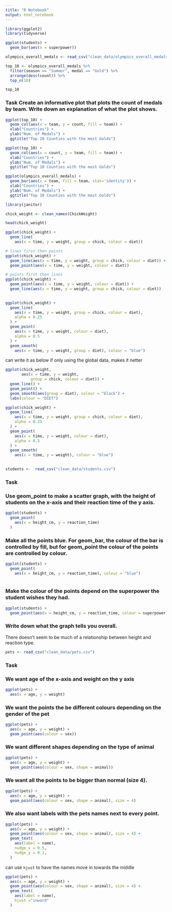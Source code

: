 ```yaml
---
title: "R Notebook"
output: html_notebook
---
```


```r
library(ggplot2)
library(tidyverse)
```


```r
ggplot(students) +
  geom_bar(aes(x = superpower))
```

```r
olympics_overall_medals <- read_csv("clean_data/olympics_overall_medals.csv")
```

```r
top_10 <- olympics_overall_medals %>%
  filter(season == "Summer", medal == "Gold") %>%
  arrange(desc(count)) %>%
  top_n(10)

top_10
```
### Task Create an informative plot that plots the count of medals by team. Write down an explanation of what the plot shows.


```r
ggplot(top_10) +
  geom_col(aes(x = team, y = count, fill = team)) + 
  xlab("Countries") +
  ylab("Num. of Medals") +
  ggtitle("Top 10 Counties with the most Golds")

ggplot(top_10) +
  geom_col(aes(x = count, y = team, fill = team)) + 
  xlab("Countries") +
  ylab("Num. of Medals") +
  ggtitle("Top 10 Counties with the most Golds")
```

```r
ggplot(olympics_overall_medals) +
  geom_bar(aes(x = team, fill = team, stat='identity')) + 
  xlab("Countries") +
  ylab("Num. of Medals") +
  ggtitle("Top 10 Counties with the most Golds")
```


```r
library(janitor)
```

```r
chick_weight <- clean_names(ChickWeight)

head(chick_weight)
```

```r
ggplot(chick_weight) +
  geom_line(
    aes(x = time, y = weight, group = chick, colour = diet))
```


```r
# lines first then points
ggplot(chick_weight) +
  geom_line(aes(x = time, y = weight, group = chick, colour = diet)) +
  geom_point(aes(x = time, y = weight, colour = diet))

# points first then lines
ggplot(chick_weight) +
  geom_point(aes(x = time, y = weight, colour = diet)) +
  geom_line(aes(x = time, y = weight, group = chick, colour = diet)) 
  

```

```r
ggplot(chick_weight) +
  geom_line(
    aes(x = time, y = weight, group = chick, colour = diet),
    alpha = 0.25
  ) +
  geom_point(
    aes(x = time, y = weight, colour = diet),
    alpha = 0.5
  ) +
  geom_smooth(
    aes(x = time, y = weight, group = diet), colour = "blue")

```

can write it as below if only using the global data, makes it netter 
```r
ggplot(chick_weight,
       aes(x = time, y = weight,
           group = chick, colour = diet)) +
  geom_line() +
  geom_point() +
  geom_smooth(aes(group = diet), colour = "black") +
  labs(colour = "DIET")
```


```r
ggplot(chick_weight) +
  geom_line(
    aes(x = time, y = weight, group = chick, colour = diet),
    alpha = 0.25
  ) +
  geom_point(
    aes(x = time, y = weight, colour = diet),
    alpha = 0.5
  ) +
  geom_smooth(
    aes(x = time, y = weight), colour = "blue")
  
```

```r
students <-  read_csv("clean_data/students.csv")
```

### Task
### Use geom_point to make a scatter graph, with the height of students on the x-axis and their reaction time of the y axis.
```r
ggplot(students) +
  geom_point(
    aes(x = height_cm, y = reaction_time)
  )
```

### Make all the points blue. For geom_bar, the colour of the bar is controlled by fill, but for geom_point the colour of the points are controlled by colour.
```r
ggplot(students) +
  geom_point(
    aes(x = height_cm, y = reaction_time), colour = "blue")
  
```


### Make the colour of the points depend on the superpower the student wishes they had.
```r
ggplot(students) +
  geom_point(aes(x = height_cm, y = reaction_time, colour = superpower))
```


### Write down what the graph tells you overall.
There doesn’t seem to be much of a relationship between height and reaction type.


```r
pets <- read_csv("clean_data/pets.csv")
```
### Task
### We want age of the x-axis and weight on the y axis
```r
ggplot(pets) + 
  aes(x = age, y = weight)
```

### We want the points the be different colours depending on the gender of the pet
```r
ggplot(pets) + 
  aes(x = age, y = weight) +
  geom_point(aes(colour = sex))
```

### We want different shapes depending on the type of animal
```r
ggplot(pets) + 
  aes(x = age, y = weight) +
  geom_point(aes(colour = sex, shape = animal))
```

### We want all the points to be bigger than normal (size 4).
```r
ggplot(pets) + 
  aes(x = age, y = weight) +
  geom_point(aes(colour = sex, shape = animal), size = 4)
```

### We also want labels with the pets names next to every point.
```r
ggplot(pets) + 
  aes(x = age, y = weight) +
  geom_point(aes(colour = sex, shape = animal), size = 4) +
  geom_text(
    aes(label = name),
    nudge_x = 0.5,
    nudge_y = 0.1,
  )
```

can use `hjust` to have the names move in towards the middle 
```r


ggplot(pets) + 
  aes(x = age, y = weight) +
  geom_point(aes(colour = sex, shape = animal), size = 4) +
  geom_text(
    aes(label = name),
    hjust ="inward"
  )

```


